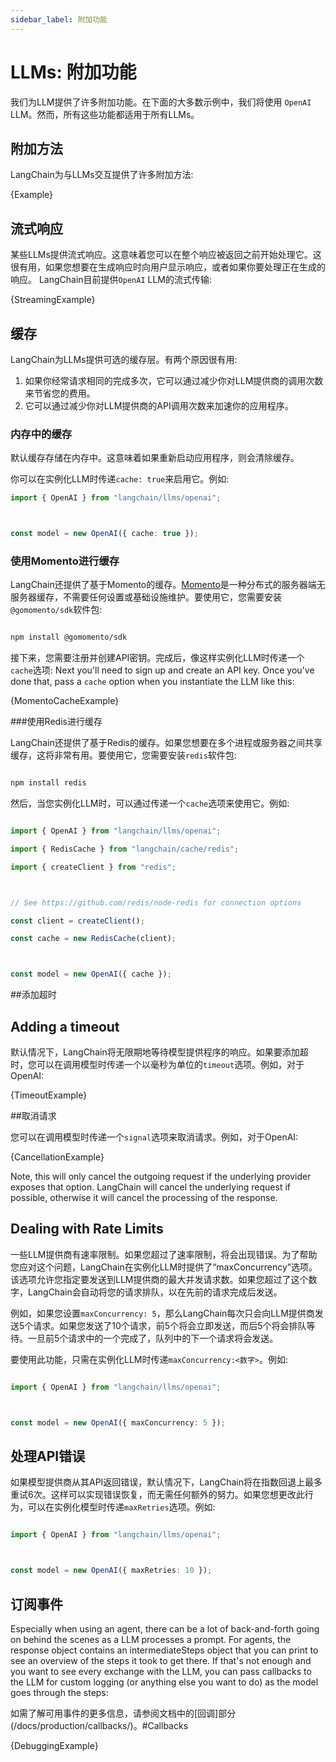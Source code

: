 ```yaml
---
sidebar_label: 附加功能
---
```









# LLMs: 附加功能

我们为LLM提供了许多附加功能。在下面的大多数示例中，我们将使用 `OpenAI` LLM。然而，所有这些功能都适用于所有LLMs。

## 附加方法

LangChain为与LLMs交互提供了许多附加方法:

<CodeBlock language="typescript">{Example}</CodeBlock>


## 流式响应

某些LLMs提供流式响应。这意味着您可以在整个响应被返回之前开始处理它。这很有用，如果您想要在生成响应时向用户显示响应，或者如果你要处理正在生成的响应。
LangChain目前提供`OpenAI` LLM的流式传输:

<CodeBlock language="typescript">{StreamingExample}</CodeBlock>


## 缓存

LangChain为LLMs提供可选的缓存层。有两个原因很有用:

1. 如果你经常请求相同的完成多次，它可以通过减少你对LLM提供商的调用次数来节省您的费用。
2. 它可以通过减少你对LLM提供商的API调用次数来加速你的应用程序。

### 内存中的缓存

默认缓存存储在内存中。这意味着如果重新启动应用程序，则会清除缓存。

你可以在实例化LLM时传递`cache: true`来启用它。例如:

```typescript
import { OpenAI } from "langchain/llms/openai";



const model = new OpenAI({ cache: true });

```


### 使用Momento进行缓存


LangChain还提供了基于Momento的缓存。[Momento](https://gomomento.com)是一种分布式的服务器端无服务器缓存，不需要任何设置或基础设施维护。要使用它，您需要安装`@gomomento/sdk`软件包:


```bash npm2yarn

npm install @gomomento/sdk

```

接下来，您需要注册并创建API密钥。完成后，像这样实例化LLM时传递一个`cache`选项:
Next you'll need to sign up and create an API key. Once you've done that, pass a `cache` option when you instantiate the LLM like this:






<CodeBlock language="typescript">{MomentoCacheExample}</CodeBlock>



###使用Redis进行缓存


LangChain还提供了基于Redis的缓存。如果您想要在多个进程或服务器之间共享缓存，这将非常有用。要使用它，您需要安装`redis`软件包:


```bash npm2yarn

npm install redis

```



然后，当您实例化LLM时，可以通过传递一个`cache`选项来使用它。例如:


```typescript

import { OpenAI } from "langchain/llms/openai";

import { RedisCache } from "langchain/cache/redis";

import { createClient } from "redis";



// See https://github.com/redis/node-redis for connection options

const client = createClient();

const cache = new RedisCache(client);



const model = new OpenAI({ cache });

```

##添加超时
## Adding a timeout



默认情况下，LangChain将无限期地等待模型提供程序的响应。如果要添加超时，您可以在调用模型时传递一个以毫秒为单位的`timeout`选项。例如，对于OpenAI:


<CodeBlock language="typescript">{TimeoutExample}</CodeBlock>



##取消请求


您可以在调用模型时传递一个`signal`选项来取消请求。例如，对于OpenAI:


<CodeBlock language="typescript">{CancellationExample}</CodeBlock>



Note, this will only cancel the outgoing request if the underlying provider exposes that option. LangChain will cancel the underlying request if possible, otherwise it will cancel the processing of the response.



## Dealing with Rate Limits



一些LLM提供商有速率限制。如果您超过了速率限制，将会出现错误。为了帮助您应对这个问题，LangChain在实例化LLM时提供了“maxConcurrency”选项。该选项允许您指定要发送到LLM提供商的最大并发请求数。如果您超过了这个数字，LangChain会自动将您的请求排队，以在先前的请求完成后发送。


例如，如果您设置`maxConcurrency: 5`，那么LangChain每次只会向LLM提供商发送5个请求。如果您发送了10个请求，前5个将会立即发送，而后5个将会排队等待。一旦前5个请求中的一个完成了，队列中的下一个请求将会发送。


要使用此功能，只需在实例化LLM时传递`maxConcurrency:<数字>`。例如:


```typescript

import { OpenAI } from "langchain/llms/openai";



const model = new OpenAI({ maxConcurrency: 5 });

```



## 处理API错误


如果模型提供商从其API返回错误，默认情况下，LangChain将在指数回退上最多重试6次。这样可以实现错误恢复，而无需任何额外的努力。如果您想更改此行为，可以在实例化模型时传递`maxRetries`选项。例如:


```typescript

import { OpenAI } from "langchain/llms/openai";



const model = new OpenAI({ maxRetries: 10 });

```



## 订阅事件


Especially when using an agent, there can be a lot of back-and-forth going on behind the scenes as a LLM processes a prompt. For agents, the response object contains an intermediateSteps object that you can print to see an overview of the steps it took to get there. If that's not enough and you want to see every exchange with the LLM, you can pass callbacks to the LLM for custom logging (or anything else you want to do) as the model goes through the steps:



如需了解可用事件的更多信息，请参阅文档中的[回调]部分(/docs/production/callbacks/)。#Callbacks


<CodeBlock language="typescript">{DebuggingExample}</CodeBlock>

